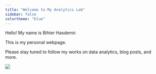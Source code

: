 ```yaml
---
title: "Welcome to My Analytics Lab"
sidebar: false 
colortheme: "blue"
---
```


Hello! My name is Bihter Hasdemir.

This is my personal webpage.

Please stay tuned to follow my works on data analytics, blog posts, and more.

![](images/86efd437d922088ddb8b23887128edb7.jpg){fig-align="center"}
